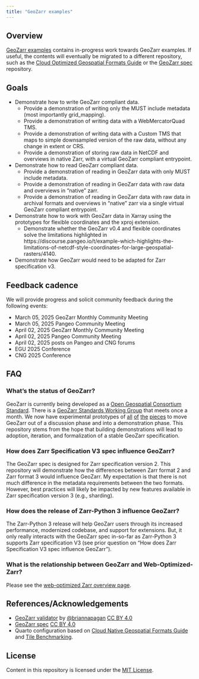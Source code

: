 ```yaml
---
title: "GeoZarr examples"
---
```


## Overview

[GeoZarr examples](https://github.com/developmentseed/geozarr-examples) contains in-progress work towards GeoZarr examples. If useful, the contents will eventually be migrated to a different repository, such as the
[Cloud Optimized Geospatial Formats Guide](https://github.com/cloudnativegeo/cloud-optimized-geospatial-formats-guide) or the [GeoZarr spec](https://github.com/zarr-developers/geozarr-spec)
repository.

## Goals

- Demonstrate how to write GeoZarr compliant data.
    - Provide a demonstration of writing only the MUST include metadata (most importantly grid_mapping).
    - Provide a demonstration of writing data with a WebMercatorQuad TMS.
    - Provide a demonstration of writing data with a Custom TMS that maps to simple downsampled version of the raw data, without any change in extent or CRS.
    - Provide a demonstration of storing raw data in NetCDF and overviews in native Zarr, with a virtual GeoZarr compliant entrypoint.
- Demonstrate how to read GeoZarr compliant data.
    - Provide a demonstration of reading in GeoZarr data with only MUST include metadata.
    - Provide a demonstration of reading in GeoZarr data with raw data and overviews in "native" zarr.
    - Provide a demonstration of reading in GeoZarr data with raw data in archival formats and overviews in "native" zarr via a single virtual GeoZarr compliant entrypoint.
- Demonstrate how to work with GeoZarr data in Xarray using the prototypes for flexible coordinates and the xproj extension.
    - Demonstrate whether the GeoZarr v0.4 and flexible coordinates solve the limitations highlighted in https://discourse.pangeo.io/t/example-which-highlights-the-limitations-of-netcdf-style-coordinates-for-large-geospatial-rasters/4140.
- Demonstrate how GeoZarr would need to be adapted for Zarr specification v3.

## Feedback cadence

We will provide progress and solicit community feedback during the following events:

- March 05, 2025 GeoZarr Monthly Community Meeting
- March 05, 2025 Pangeo Community Meeting
- April 02, 2025 GeoZarr Monthly Community Meeting
- April 02, 2025 Pangeo Community Meeting
- April 02, 2025 posts on Pangeo and CNG forums
- EGU 2025 Conference
- CNG 2025 Conference

## FAQ

### What's the status of GeoZarr?

GeoZarr is currently being developed as a [Open Geospatial Consortium Standard](https://www.ogc.org/announcement/ogc-forms-new-geozarr-standards-working-group-to-establish-a-zarr-encoding-for-geospatial-data/).
There is a [GeoZarr Standards Working Group](https://portal.ogc.org/index.php?m=public&orderby=default&tab=7) that meets once a month. We now have
experimental prototypes of [all](https://github.com/pydata/xarray/pull/9543) [of](https://github.com/zarr-developers/VirtualiZarr/pull/271) [the](https://xproj.readthedocs.io/en/latest/usage.html)
[pieces](https://zarr.dev/blog/zarr-python-3-release/) to move GeoZarr out of a discussion phase and into a demonstration phase. This repository stems from the hope that building demonstrations will lead to
adoption, iteration, and formalization of a stable GeoZarr specification.

### How does Zarr Specification V3 spec influence GeoZarr?

The GeoZarr spec is designed for Zarr specification version 2. This repository will demonstrate how the differences between Zarr format 2 and Zarr format 3 would
influence GeoZarr. My expectation is that there is not much difference in the metadata requirements between the two formats. However, best practices will likely be impacted by new features available
in Zarr specification version 3 (e.g., sharding).

### How does the release of Zarr-Python 3 influence GeoZarr?

The Zarr-Python 3 release will help GeoZarr users through its increased performance, modernized codebase, and support for extensions. But, it only really interacts with the GeoZarr spec in-so-far
as Zarr-Python 3 supports Zarr specification V3 (see prior question on "How does Zarr Specification V3 spec influence GeoZarr").

### What is the relationship between GeoZarr and Web-Optimized-Zarr?

Please see the [web-optimized Zarr overview page](web-optimized-zarr.qmd).

## References/Acknowledgements

- [GeoZarr validator](https://github.com/briannapagan/geozarr-validator) by [@briannapagan](https://github.com/briannapagan) [CC BY 4.0](http://creativecommons.org/licenses/by/4.0/)
- [GeoZarr spec](https://github.com/zarr-developers/geozarr-spec) [CC BY 4.0](http://creativecommons.org/licenses/by/4.0/)
- Quarto configuration based on [Cloud Native Geospatial Formats Guide](https://github.com/cloudnativegeo/cloud-optimized-geospatial-formats-guide) and [Tile Benchmarking](https://developmentseed.org/tile-benchmarking/).

## License

Content in this repository is licensed under the [MIT License](LICENSE.txt).